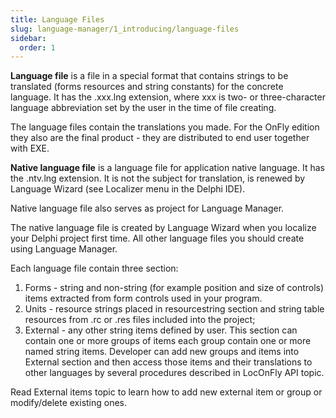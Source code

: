 ```yaml
---
title: Language Files
slug: language-manager/1_introducing/language-files
sidebar:
  order: 1
---
```


**Language file** is a file in a special format that contains strings to be translated (forms resources and string constants) for the concrete language. It has the .xxx.lng extension, where xxx is two- or three-character language abbreviation set by the user in the time of file creating.

The language files contain the translations you made. For the OnFly edition they also are the final product - they are distributed to end user together with EXE.

**Native language file** is a language file for application native language. It has the .ntv.lng extension. It is not the subject for translation, is renewed by Language Wizard (see Localizer menu in the Delphi IDE).

Native language file also serves as project for Language Manager.

The native language file is created by Language Wizard when you localize your Delphi project first time. All other language files you should create using Language Manager.

Each language file contain three section:

1. Forms - string and non-string (for example position and size of controls) items extracted from form controls used in your program.
2. Units - resource strings placed in resourcestring section and string table resources from .rc or .res files included into the project;
3. External - any other string items defined by user. This section can contain one or more groups of items each group contain one or more named string items. Developer can add new groups and items into External section and then access those items and their translations to other languages by several procedures described in LocOnFly API topic.

Read External items topic to learn how to add new external item or group or modify/delete existing ones. 
